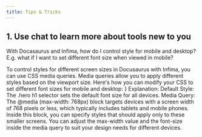 ```yaml
---
title: Tips & Tricks
---
```


## 1. Use chat to learn more about tools new to you

With Docasaurus and Infima, how do I control style for mobile and desktop? E.g. what if I want to set different font size when viewed in mobile?

To control styles for different screen sizes in Docusaurus with Infima, you can use CSS media queries. Media queries allow you to apply different styles based on the viewport size. Here's how you can modify your CSS to set different font sizes for mobile and desktop:
}
Explanation:
Default Style: The .hero h1 selector sets the default font size for all devices.
Media Query: The @media (max-width: 768px) block targets devices with a screen width of 768 pixels or less, which typically includes tablets and mobile phones. Inside this block, you can specify styles that should apply only to these smaller screens.
You can adjust the max-width value and the font-size inside the media query to suit your design needs for different devices.